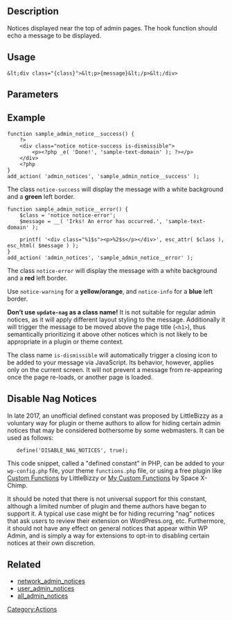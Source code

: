 
==Description==
Notices displayed near the top of admin pages.  The hook function should echo a message to be displayed. 

== Usage ==
<pre>&lt;div class="{class}">&lt;p>{message}&lt;/p>&lt;/div></pre>

== Parameters ==

{{Parameter|{class}|string|The class of admin notice. Should be <code>notice</code> plus any one of <code>notice-error</code>, <code>notice-warning</code>, <code>notice-success</code>, or <code>notice-info</code>. Optionally use <code>is-dismissible</code> to apply a closing icon.}}
{{Parameter|{message}|string|Message to show to user}}

==Example==
<pre>function sample_admin_notice__success() {
    ?>
    <div class="notice notice-success is-dismissible">
        <p><?php _e( 'Done!', 'sample-text-domain' ); ?></p>
    </div>
    <?php
}
add_action( 'admin_notices', 'sample_admin_notice__success' );</pre>

The class <code>notice-success</code> will display the message with a white background and a <strong>green</strong> left border.

<pre>function sample_admin_notice__error() {
	$class = 'notice notice-error';
	$message = __( 'Irks! An error has occurred.', 'sample-text-domain' );

	printf( '<div class="%1$s"><p>%2$s</p></div>', esc_attr( $class ), esc_html( $message ) ); 
}
add_action( 'admin_notices', 'sample_admin_notice__error' );</pre>

The class <code>notice-error</code> will display the message with a white background and a <strong>red</strong> left border.

Use <code>notice-warning</code> for a <strong>yellow/orange</strong>, and <code>notice-info</code> for a <strong>blue</strong> left border.

<strong>Don’t use <code>update-nag</code> as a class name!</strong> 
It is not suitable for regular admin notices, as it will apply different layout styling to the message. Additionally it will trigger the message to be moved above the page title (<code>&lt;h1></code>), thus semantically prioritizing it above other notices which is not likely to be appropriate in a plugin or theme context. 

The class name <code>is-dismissible</code> will automatically trigger a closing icon to be added to your message via JavaScript. Its behavior, however, applies only on the current screen. It will not prevent a message from re-appearing once the page re-loads, or another page is loaded.

== Disable Nag Notices ==

In late 2017, an unofficial defined constant was proposed by LittleBizzy as a voluntary way for plugin or theme authors to allow for hiding certain admin notices that may be considered bothersome by some webmasters. It can be used as follows:

    define('DISABLE_NAG_NOTICES', true);

This code snippet, called a "defined constant" in PHP, can be added to your <code>wp-config.php</code> file, your theme <code>functions.php</code> file, or using a free plugin like [https://wordpress.org/plugins/custom-functions-littlebizzy/ Custom Functions] by LittleBizzy or [https://wordpress.org/plugins/my-custom-functions/ My Custom Functions] by Space X-Chimp.

It should be noted that there is not universal support for this constant, although a limited number of plugin and theme authors have began to support it. A typical use case might be for hiding recurring "nag" notices that ask users to review their extension on WordPress.org, etc. Furthermore, it should not have any effect on general notices that appear within WP Admin, and is simply a way for extensions to opt-in to disabling certain notices at their own discretion.

== Related ==
* [[Plugin_API/Action_Reference/network_admin_notices|network_admin_notices]]
* [[Plugin_API/Action_Reference/user_admin_notices|user_admin_notices]]
* [[Plugin_API/Action_Reference/all_admin_notices|all_admin_notices]]

[[Category:Actions]]